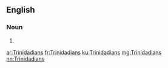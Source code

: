 ==English==

===Noun===
{{head|en|plural}}

# {{plural of|Trinidadian|lang=en}}

[[ar:Trinidadians]]
[[fr:Trinidadians]]
[[ku:Trinidadians]]
[[mg:Trinidadians]]
[[nn:Trinidadians]]